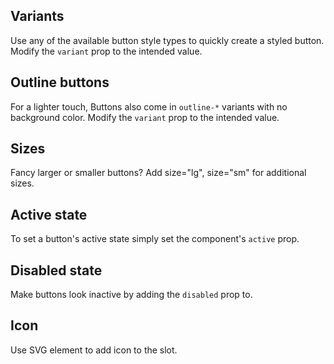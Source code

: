 ## Variants

Use any of the available button style types to quickly create a styled button. Modify the `variant` prop to the intended value.

<Canvas of={ButtonStories.Variants}>
  <Story of={ButtonStories.Variants} />
</Canvas>

## Outline buttons

For a lighter touch, Buttons also come in `outline-*` variants with no background color. Modify the `variant` prop to the intended value.

<Canvas of={ButtonStories.Outlined}>
  <Story of={ButtonStories.Outlined} />
</Canvas>

## Sizes

Fancy larger or smaller buttons? Add size="lg", size="sm" for additional sizes.

<Canvas of={ButtonStories.Sizes}>
  <Story of={ButtonStories.Sizes} />
</Canvas>

## Active state

To set a button's active state simply set the component's `active` prop.

<Canvas of={ButtonStories.Active}>
  <Story of={ButtonStories.Active} />
</Canvas>


## Disabled state

Make buttons look inactive by adding the `disabled` prop to.

<Canvas of={ButtonStories.Disabled}>
  <Story of={ButtonStories.Disabled} />
</Canvas>

## Icon

Use SVG element to add icon to the slot.

<Canvas of={ButtonStories.ButtonWithIcon}>
  <Story of={ButtonStories.ButtonWithIcon} />
</Canvas>